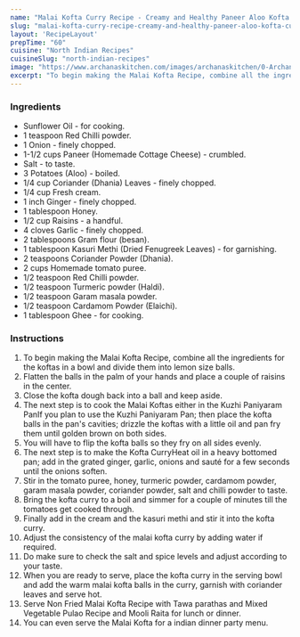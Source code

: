 ---
name: "Malai Kofta Curry Recipe - Creamy and Healthy Paneer Aloo Kofta Curry"
slug: "malai-kofta-curry-recipe-creamy-and-healthy-paneer-aloo-kofta-curry"
layout: 'RecipeLayout'
prepTime: "60"
cuisine: "North Indian Recipes"
cuisineSlug: "north-indian-recipes"
image: "https://www.archanaskitchen.com/images/archanaskitchen/0-Archanas-Kitchen-Recipes/2020/Healthy_non_fried_Malai_Kofta_recipe_Paneer_Aloo_Kofta_2_1600.jpg"
excerpt: "To begin making the Malai Kofta Recipe, combine all the ingredients for the koftas in a bowl and divide them into lemon size balls"
---

### Ingredients

- Sunflower Oil - for cooking.
- 1 teaspoon Red Chilli powder.
- 1 Onion - finely chopped.
- 1-1/2 cups Paneer (Homemade Cottage Cheese) - crumbled.
- Salt - to taste.
- 3 Potatoes (Aloo) - boiled.
- 1/4 cup Coriander (Dhania) Leaves - finely chopped.
- 1/4 cup Fresh cream.
- 1 inch Ginger - finely chopped.
- 1 tablespoon Honey.
- 1/2 cup Raisins - a handful.
- 4 cloves Garlic - finely chopped.
- 2 tablespoons Gram flour (besan).
- 1 tablespoon Kasuri Methi (Dried Fenugreek Leaves) - for garnishing.
- 2 teaspoons Coriander Powder (Dhania).
- 2 cups Homemade tomato puree.
- 1/2 teaspoon Red Chilli powder.
- 1/2 teaspoon Turmeric powder (Haldi).
- 1/2 teaspoon Garam masala powder.
- 1/2 teaspoon Cardamom Powder (Elaichi).
- 1 tablespoon Ghee - for cooking.

### Instructions

1. To begin making the Malai Kofta Recipe, combine all the ingredients for the koftas in a bowl and divide them into lemon size balls.
1. Flatten the balls in the palm of your hands and place a couple of raisins in the center.
1. Close the kofta dough back into a ball and keep aside.
1. The next step is to cook the Malai Koftas either in the Kuzhi Paniyaram PanIf you plan to use the Kuzhi Paniyaram Pan; then place the kofta balls in the pan's cavities; drizzle the koftas with a little oil and pan fry them until golden brown on both sides.
1. You will have to flip the kofta balls so they fry on all sides evenly.
1. The next step is to make the Kofta CurryHeat oil in a heavy bottomed pan; add in the grated ginger, garlic, onions and sauté for a few seconds until the onions soften.
1. Stir in the tomato puree, honey, turmeric powder, cardamom powder, garam masala powder, coriander powder, salt and chilli powder to taste.
1. Bring the kofta curry to a boil and simmer for a couple of minutes till the tomatoes get cooked through.
1. Finally add in the cream and the kasuri methi and stir it into the kofta curry.
1. Adjust the consistency of the malai kofta curry by adding water if required.
1. Do make sure to check the salt and spice levels and adjust according to your taste.
1. When you are ready to serve, place the kofta curry in the serving bowl and add the warm malai kofta balls in the curry, garnish with coriander leaves and serve hot.
1. Serve Non Fried Malai Kofta Recipe with Tawa parathas and Mixed Vegetable Pulao Recipe and Mooli Raita for lunch or dinner.
1. You can even serve the Malai Kofta for a indian dinner party menu.

